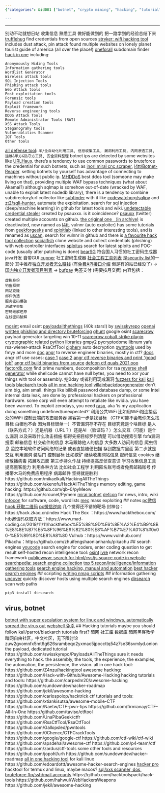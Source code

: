 ```yaml
---
{"categories": &id001 ["botnet", "crypto mining", "hacking", "tutorial", "virus"], "category": "Hacking", "date": "2022-07-11 15:43:20", "description": "This article delves into the realm of hacking tools and techniques used in Capture The Flag (CTF) events and professional scenarios. It highlights resources such as Hack The Box and GitHub repositories, which aid in skill improvement across various domains like assembly, automation, persistence, vision, and experience.", "tags": *id001, "title": "Hacking tutorials, tools"}

---
```


------
别动不动就想日站 收集信息 熟悉工具 做好能做到的 把一路学到的经验总结下来
[trufflehug](https://github.com/trufflesecurity/trufflehog) find credentials from open sources
[stryker: wifi hacking tool](https://github.com/stryker-project/app) includes dust attack, pin attack
found multiple websites on lonely planet tourist guide of america (all over the place!)
[oneforall](https://github.com/shmilylty/OneForAll) subdomain finder
[hack in one](https://github.com/Coldwave96/HackINonE) including:
```
Anonymously Hiding Tools
Information gathering tools
Wordlist Generator
Wireless attack tools
SQL Injection Tools
Phishing attack tools
Web Attack tools
Post exploitation tools
Forensic tools
Payload creation tools
Exploit framework
Reverse engineering tools
DDOS Attack Tools
Remote Administrator Tools (RAT)
XSS Attack Tools
Steganograhy tools
Vulnerablities Scanner
IOT Tools
Other tools
```
[all defense tool](https://github.com/guchangan1/All-Defense-Tool): `半/全自动化利用工具, 信息收集工具, 漏洞利用工具, 内网渗透工具, 运维&甲方&防守方工具, 安全资料整理`
botnet ips are detected by some websites like [URLHaus](https://urlhaus.abuse.ch/). there's a tendency to use common passwords to bruteforce the credential for such botnets, such as [inori miral cnc scraper](https://github.com/PyLore/Inori-Mirai-CNC-Scraper-V.1), [l4tt/Botnet-Reaper](https://github.com/l4tt/Botnet-Reaper). setting botnets by yourself has advantage of connecting to machines without public ip.
[MHDDoS](https://github.com/MatrixTM/MHDDoS) best ddos tool (someone may make living on that), providing multiple WAF bypass techniques (what about Akamai?)
although sqlmap is somehow out-of-date (wracked by WAF, unable to exploit latest nodedb library), there is a tendency to combine subdirectory/url collector like [subfinder](https://github.com/projectdiscovery/subfinder) with it like [codewatchorg/sqlipy](https://github.com/codewatchorg/sqlipy) and [zt2/sqli-hunter](https://github.com/zt2/sqli-hunter), automate the exploitation. search for sql injection (deep/machine learning) in github for latest tools and wiki.
[undetectable credential stealer](https://github.com/roooooooooooooooooot/psauxxx-Stealer) created by psauxxx. is it coincidence?
[psauxx](https://twitter.com/ps_aux_) (twitter) created multiple accounts on github. [the original one （in archive)](https://web.archive.org/web/20210822152959/https://github.com/psauxx?tab=repositories) is deactivated, now named as [l4tt](https://github.com/l4tt). vulnnr (auto exploiter) has some tutorials from [geekforgeeks](https://www.geeksforgeeks.org/vulnnr-vulnerability-scanner-and-auto-exploiter-in-kali-linux/) and [xploitlab](https://xploitlab.com/vulnnr-vulnerability-scanner-and-mass-exploiter/) (linked to other interesting tools), and is renamed as [uscan](https://github.com/l4tt/uscan). search for vulnnr in github and there is [a favourite hack tool collection](https://github.com/nair0lf32/zer0ne/blob/cfb9ea559391540c91d7930f52941247b81d7fc9/content/posts/My-Favorite-Tools.md)
[socialfish](https://github.com/UndeadSec/SocialFish) clone website and collect credentials (phishing) with web controller interfaces
[sploitus](https://sploitus.com/) search for latest sploits and POC-code (usually after patching is done)
[bearSG](https://github.com/kracer127/bearSG) 符合国人习惯的社工密码生成器 java开发 自带GUI
[cupper](https://github.com/Saferman/cupper) 社工密码生成器
[社会工程工具列表](https://github.com/euphrat1ca/Security-List/blob/master/wiki_SocialSec.md) 是[security list](https://github.com/euphrat1ca/Security-List)的一部分 其中推荐[独立开发者怎么赚钱](https://github.com/loonggg/DevMoneySharing) (有[免费API接口介绍](https://mp.weixin.qq.com/s?__biz=MjM5NDkxMTgyNw==&mid=400044525&idx=1&sn=04d1b413c90d0cac43788be033b2e420&scene=21#wechat_redirect) 但是有的站已经没了) -> [国内独立开发者项目列表](https://github.com/1c7/chinese-independent-developer) -> [bufpay](https://bufpay.com/) 免签支付 (需要按月交费)
内容包括：
```
虚拟身份
钓鱼框架
网站克隆
邮件伪造
服务密码爆破
测试字典集
密码破解还原
在线密码破解
```
[mosint](https://github.com/alpkeskin/mosint) email  osint
[payloadallthethings](https://github.com/swisskyrepo/PayloadsAllTheThings) (40k stars!) by [swisskyrepo](https://github.com/swisskyrepo)
[openai written phishing and directory bruteforcing](https://github.com/payloadartist/offensive-chatgpt/blob/main/directory-bruteforce/directory_brute_force.py)
[ghunt](https://github.com/mxrch/GHunt) google osint
[scarecrow](https://github.com/optiv/ScareCrow) payload generator targeting win 10-11
[scarecrow cobalt strike plugin](https://github.com/GeorgePatsias/ScareCrow-CobaltStrike)
[cryptographic related python libraries](https://blog.csdn.net/DARKNOTES/article/details/119154603) gmpy2 pycryptodome libnum yafu rsa-wiener-attack RsaCtfTool
[ciphery](https://blog.csdn.net/m0_68012373/article/details/125516592) auto decryption
[pwntools](https://github.com/Gallopsled/pwntools) used by fmyy and more [doc](http://pwntools.com/)
[angr](https://angr.io/) to reverse engineer binaries, mostly in ctf? [docs](https://docs.angr.io/advanced-topics)
angr ctf use cases: [case 1](https://blog.csdn.net/qq_44370676/article/details/119741664) [case 2](https://blog.csdn.net/u013648063/article/details/108685416)
[angr ctf reverse binaries and print "good job"](http://angr.oregonctf.org/)
[angr ctf build binaries from source](https://github.com/jakespringer/angr_ctf)
[defcon ctf quals 2021 ooo](https://oooverflow.io/dc-ctf-2021-quals/)
[factordb.com](http://factordb.com/) find prime numbers, decomposition for rsa
[reverse shell generator](https://github.com/0dayCTF/reverse-shell-generator) while shellcode cannot have null bytes, you need to xor your things with tool or assembly.
挖0day 或者利用现成漏洞 [fuzzers for kali](https://en.kali.tools/all/?category=fuzzer)
[kali tools](https://www.kali.org/tools/)
[blackarch tools](https://www.blackarch.org/tools.html)
[all in one hacking tool](https://github.com/Z4nzu/hackingtool)
[villainbackdoorgenerator](https://github.com/t3l3machus/Villain)
don't aim big, aim small. things like bilibili password database dump, or some Intel internal data leak, are done by professional hackers on professional hardware. some corp will even attempt to retaliate like nvidia. you have been warned.
To exploit zerodays, you need [rasp](https://rasp.baidu.com), aka 'is my application doing something undefined/unexpected?'
利用公共WiFi 比如用WiFi炮连接远处的WiFi 控制云端的攻击服务器
黑客第一步是找目标 （CTF可能不会教你怎么找目标  白帽也不会 因为目标很单一）不管漏洞存不存在 目标究竟是个啥目标 是人（联系方式？）还是机器（URL？）还是AI （验证码？）怎么交互（可能）是什么漏洞 以及采取什么攻击措施 都得先把目标罗列清楚 可以借助搜索引擎 fofa漏洞搜索 邮箱信息 社交软件的信息 木马跟踪他人的信息 大多数人访问的信息 爬虫信息 监控本地软件访问网络的记录 或者直接随便扫描 存到数据库里面
第二步就是交互 利用漏洞 装后门 控制目标 比如挖矿 继续收集网站信息 密码信息 cookies 继续散播病毒 拓展攻击面
第三步持久作战 持续提高反侦查意识 学习收集信息工具 提高黑客能力 利用各种方法 比如社会工程学 利用匿名账号或者免费邮箱账号 传播带木马的免费应用程序 病毒邮件 坚持就是胜利
https://github.com/mikaelkall/HackingAllTheThings
https://github.com/akenofu/HackAllTheThings
memory editing, game hacking:
https://github.com/qb-0/pyMeow
https://github.com/srounet/Pymem
[mirai botnet](https://github.com/aleixrodriala/Mirai-Source-Code)
[defcon](https://defcon.org) for news, intro, wiki
[infocon](https://infocon.org) for software, code, wordlists
[mec](https://github.com/jm33-m0/mec) mass exploiting
## notes
[pc微信hook 获取二维码](https://blog.csdn.net/a1165559068/article/details/110450166?app_version=5.9.0&code=app_1562916241&csdn_share_tail=%7B%22type%22%3A%22blog%22%2C%22rType%22%3A%22article%22%2C%22rId%22%3A%22110450166%22%2C%22source%22%3A%22a1165559068%22%7D&uLinkId=usr1mkqgl919blen&utm_source=app)
[pc微信逆向](https://note.youdao.com/s/KRl8DIR0)
几个觉得还不错的靶场
封神台：https://hack.zkaq.cn/index
Hack The Box ：https://www.hackthebox.com/
htb邀请码获取方法：https://www.mad-coding.cn/2019/11/11/hackthebox%E5%88%9D%E6%8E%A2%E4%B9%8B%E8%8E%B7%E5%8F%96%E9%82%80%E8%AF%B7%E7%A0%81/#0x00-%E5%89%8D%E8%A8%80
Vulhub：https://www.vulnhub.com/
Pikachu：https://github.com/zhuifengshaonianhanlu/pikachu
## search engines
[youcode](https://you.com/code) search engine for coders, enter coding question to get result
self-hosted recon intelligence tool: [osint](https://github.com/lockfale/osint-framework)
[ivre](https://github.com/ivre/ivre) network recon framework
[publicwww: search for html/css/js source code in website](https://publicwww.com/)
[searchpedia: search engine collection](https://hackernoon.com/searchpedia-a-list-of-250-search-engines-40198146adfc)
[top 5 recon/intelligence/information gathering tools](https://resources.infosecinstitute.com/topic/top-five-open-source-intelligence-osint-tools/)
[search engine hacking, manual and automation](https://resources.infosecinstitute.com/topic/search-engine-hacking-manual-and-automation/)
[best hacker search engines](https://dekisoft.com/best-hacker-search-engines-to-use/)
## scripting
[writing nmap scripts](https://www.cnblogs.com/bhlsheji/p/5175516.html)
## information gathering
[uncover](https://github.com/projectdiscovery/uncover) quickly discover hosts using multiple search engines
[dirsearch](https://github.com/maurosoria/dirsearch) scan web paths
```bash
pip3 install dirsearch
```
## virus, botnet
[botnet with super escalation system for linux and windows, automatically spread the virus out](https://github.com/ThrillQuks/Pitraix)
[webshell 免杀](https://zu1k.com/posts/security/web-security/hide-your-webshell/)
## Hacking tutorials
maybe you should follow kali/parrot/blackarch tutorials first?
暗网 社工库 数据库 暗网黑客教学
暗网自由社区，中文社区，无下限讨论
zuw2gvomnfx5mt6g626srambeqo2yxmac5jpoccttq54z7se36svmlyd.onion
the payload, dedicated tutorial
https://github.com/swisskyrepo/PayloadsAllTheThings
sure it needs everything to hack. the assembly, the tools, the experience, the examples, the automation, the persistence, the vision.
all in one hack tool:
https://github.com/Z4nzu/hackingtool
awesome hacking:
https://github.com/Hack-with-Github/Awesome-Hacking
hacking tutorials and tools:
https://github.com/carpedm20/awesome-hacking
https://github.com/sundowndev/hacker-roadmap
https://github.com/jekil/awesome-hacking
https://github.com/carlospolop/hacktrick
ctf tutorials and tools:
https://github.com/xtiankisutsa/awesome-mobile-CTF
https://github.com/Naetw/CTF-pwn-tips
https://github.com/firmianay/CTF-All-In-One
https://github.com/taviso/ctftool
https://github.com/UnaPibaGeek/ctfr
https://github.com/RsaCtfTool/RsaCtfTool
https://github.com/Gallopsled/pwntools
https://github.com/0Chencc/CTFCrackTools
https://github.com/google/google-ctf
https://github.com/ctf-wiki/ctf-wiki
https://github.com/apsdehal/awesome-ctf
https://github.com/p4-team/ctf
https://github.com/zardus/ctf-tools
some other tools and resources
https://github.com/jopohl/urh
https://github.com/sundowndev/hacker-roadmap
[all in one hacking tool](https://github.com/Z4nzu/hackingtool) for kali linux
https://github.com/edoardottt/awesome-hacker-search-engines
[hacker pro](https://github.com/jaykali/hackerpro) hacktool for termux and linux, maybe macos?
[sql/xxs scanner, dos, bruteforce ftp/ssh/mail accounts](https://github.com/b3-v3r/Hunner)
https://github.com/hacktoolspack/hack-tools
https://github.com/hahwul/WebHackersWeapons
https://github.com/jekil/awesome-hacking
